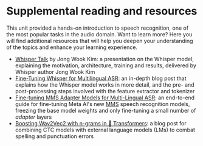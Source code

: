 # Supplemental reading and resources

This unit provided a hands-on introduction to speech recognition, one of the most popular tasks in the audio domain.
Want to learn more? Here you will find additional resources that will help you deepen your understanding of the topics and
enhance your learning experience.

* [Whisper Talk](https://www.youtube.com/live/fZMiD8sDzzg?feature=share) by Jong Wook Kim: a presentation on the Whisper model, explaining the motivation, architecture, training and results, delivered by Whisper author Jong Wook Kim
* [Fine-Tuning Whisper for Multilingual ASR](https://huggingface.co/blog/fine-tune-whisper): an in-depth blog post that explains how the Whisper model works in more detail, and the pre- and post-processing steps involved with the feature extractor and tokenizer
* [Fine-tuning MMS Adapter Models for Multi-Lingual ASR](https://huggingface.co/blog/mms_adapters): an end-to-end guide for fine-tuning Meta AI's new [MMS](https://ai.facebook.com/blog/multilingual-model-speech-recognition/) speech recognition models, freezing the base model weights and only fine-tuning a small number of *adapter* layers
* [Boosting Wav2Vec2 with n-grams in 🤗 Transformers](https://huggingface.co/blog/wav2vec2-with-ngram): a blog post for combining CTC models with external language models (LMs) to combat spelling and punctuation errors
